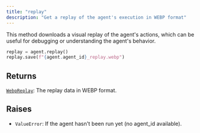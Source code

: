 ```yaml
---
title: "replay"
description: "Get a replay of the agent's execution in WEBP format"
---
```




This method downloads a visual replay of the agent's actions, which can be
useful for debugging or understanding the agent's behavior.

```python
replay = agent.replay()
replay.save(f"{agent.agent_id}_replay.webp")
```



## Returns

[`WebpReplay`](/sdk-reference/misc/webpreplay): The replay data in WEBP format.

## Raises

- `ValueError`: If the agent hasn't been run yet (no agent_id available).

